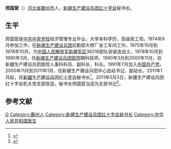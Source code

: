 '''邢国营'''（{{bd|1958年|11月||}}）[[河北省|河北省]][[霸州市|霸州市]]人，[[新疆生产建设兵团红十字会|新疆生产建设兵团红十字会]]秘书长。

== 生平 ==
邢国营是[[中共中央党校|中共中央党校]]经济管理专业毕业，大学本科学历，高级政工师。1974年9月参加工作，在[[新疆生产建设兵团|新疆生产建设兵团]]后勤部大修厂金工车间工作。1975年10月到1978年10月，为[[中国人民解放军新疆军区|中国人民解放军新疆军区]]36316部队安装连战士。1978年10月到1990年3月，任[[新疆生产建设兵团总医院|新疆生产建设兵团医院]]眼科技师。1990年3月到2000年11月，任新疆生产建设兵团医院人事科科员、副科长、科长。1991年7月加入[[中国共产党|中国共产党]]。2000年11月到2011年1月，任新疆生产建设兵团中心血站书记、副站长。2011年1月起，任[[新疆生产建设兵团红十字会|新疆生产建设兵团红十字会]]秘书长<ref>{{Cite web |url = http://hszh.xjbt.gov.cn/c/2017-01-10/1554684.shtml |title = 秘书长邢国营 |author =  |date =2017-01-10  |publisher =新疆生产建设兵团红十字会  |language =  |accessdate =  |quote =  }}</ref>。2011年5月3日，新疆生产建设兵团红十字会机关党支部改选，秘书长邢国营当选为支部书记<ref>{{Cite web |url = http://hszh.xjbt.gov.cn/dsj/1554754.shtml |title = 2011年大事记 |author =  |date = 2013-12-27 |publisher = 新疆生产建设兵团红十字会 |language =  |accessdate =  |quote =  }}</ref>。

== 参考文献 ==
{{Reflist|2}}

{{DEFAULTSORT:Xing邢}}
[[Category:邢姓|G]]
[[Category:霸州人|Category:霸州人]]
[[Category:新疆生产建设兵团红十字会秘书长|Category:新疆生产建设兵团红十字会秘书长]]
[[Category:中华人民共和国医生|Category:中华人民共和国医生]]